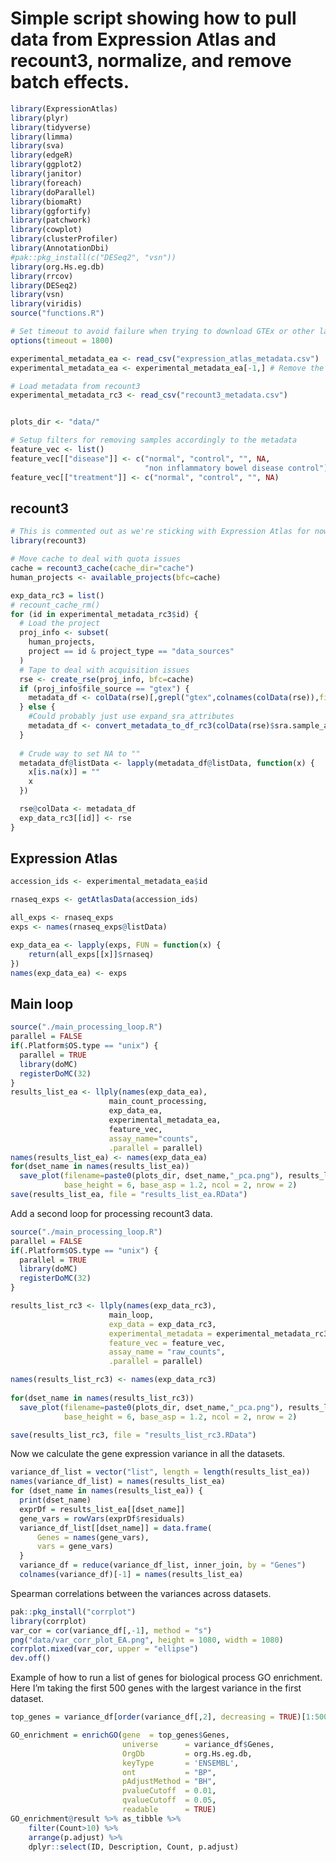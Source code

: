 # Simple script showing how to pull data from Expression Atlas and recount3, normalize, and remove batch effects.

```r
library(ExpressionAtlas)
library(plyr)
library(tidyverse)
library(limma)
library(sva)
library(edgeR)
library(ggplot2)
library(janitor)
library(foreach)
library(doParallel)
library(biomaRt)
library(ggfortify)
library(patchwork)
library(cowplot)
library(clusterProfiler)
library(AnnotationDbi)
#pak::pkg_install(c("DESeq2", "vsn"))
library(org.Hs.eg.db)
library(rrcov)
library(DESeq2)
library(vsn)
library(viridis)
source("functions.R")

# Set timeout to avoid failure when trying to download GTEx or other large datasets
options(timeout = 1800)
```

```r
experimental_metadata_ea <- read_csv("expression_atlas_metadata.csv")
experimental_metadata_ea <- experimental_metadata_ea[-1,] # Remove the top row (GTEx) to lower the time cost when testing

# Load metadata from recount3
experimental_metadata_rc3 <- read_csv("recount3_metadata.csv")


plots_dir <- "data/"

# Setup filters for removing samples accordingly to the metadata
feature_vec <- list()
feature_vec[["disease"]] <- c("normal", "control", "", NA, 
                              "non inflammatory bowel disease control")
feature_vec[["treatment"]] <- c("normal", "control", "", NA)
```

## recount3

```r
# This is commented out as we're sticking with Expression Atlas for now.
library(recount3)

# Move cache to deal with quota issues
cache = recount3_cache(cache_dir="cache")
human_projects <- available_projects(bfc=cache)

exp_data_rc3 = list()
# recount_cache_rm()
for (id in experimental_metadata_rc3$id) {
  # Load the project
  proj_info <- subset(
    human_projects,
    project == id & project_type == "data_sources"
  )
  # Tape to deal with acquisition issues
  rse <- create_rse(proj_info, bfc=cache)
  if (proj_info$file_source == "gtex") {
    metadata_df <- colData(rse)[,grepl("gtex",colnames(colData(rse)),fixed=TRUE)]
  } else {
    #Could probably just use expand_sra_attributes
    metadata_df <- convert_metadata_to_df_rc3(colData(rse)$sra.sample_attributes)
  }
  
  # Crude way to set NA to ""
  metadata_df@listData <- lapply(metadata_df@listData, function(x) {
    x[is.na(x)] = ""
    x
  })

  rse@colData <- metadata_df
  exp_data_rc3[[id]] <- rse
}
```

## Expression Atlas

```r
accession_ids <- experimental_metadata_ea$id

rnaseq_exps <- getAtlasData(accession_ids)

all_exps <- rnaseq_exps
exps <- names(rnaseq_exps@listData)

exp_data_ea <- lapply(exps, FUN = function(x) {
    return(all_exps[[x]]$rnaseq)
})
names(exp_data_ea) <- exps
```

## Main loop

```r
source("./main_processing_loop.R")
parallel = FALSE
if(.Platform$OS.type == "unix") {
  parallel = TRUE
  library(doMC)
  registerDoMC(32)
} 
results_list_ea <- llply(names(exp_data_ea), 
                      main_count_processing, 
                      exp_data_ea, 
                      experimental_metadata_ea, 
                      feature_vec,
                      assay_name="counts", 
                      .parallel = parallel)  
names(results_list_ea) <- names(exp_data_ea)
for(dset_name in names(results_list_ea)) 
  save_plot(filename=paste0(plots_dir, dset_name,"_pca.png"), results_list_ea[[dset_name]]$plotPanel, 
            base_height = 6, base_asp = 1.2, ncol = 2, nrow = 2)
save(results_list_ea, file = "results_list_ea.RData")
```

Add a second loop for processing recount3 data.

```r
source("./main_processing_loop.R")
parallel = FALSE
if(.Platform$OS.type == "unix") {
  parallel = TRUE
  library(doMC)
  registerDoMC(32)
} 

results_list_rc3 <- llply(names(exp_data_rc3), 
                      main_loop,  
                      exp_data = exp_data_rc3, 
                      experimental_metadata = experimental_metadata_rc3, 
                      feature_vec = feature_vec,
                      assay_name = "raw_counts", 
                      .parallel = parallel)  

names(results_list_rc3) <- names(exp_data_rc3)
                    
for(dset_name in names(results_list_rc3)) 
  save_plot(filename=paste0(plots_dir, dset_name,"_pca.png"), results_list_rc3[[dset_name]]$plotPanel, 
            base_height = 6, base_asp = 1.2, ncol = 2, nrow = 2)

save(results_list_rc3, file = "results_list_rc3.RData")
```

Now we calculate the gene expression variance in all the datasets.

```r
variance_df_list = vector("list", length = length(results_list_ea))
names(variance_df_list) = names(results_list_ea)
for (dset_name in names(results_list_ea)) {
  print(dset_name)
  exprDf = results_list_ea[[dset_name]]
  gene_vars = rowVars(exprDf$residuals)
  variance_df_list[[dset_name]] = data.frame(
      Genes = names(gene_vars),
      vars = gene_vars)
  }
  variance_df = reduce(variance_df_list, inner_join, by = "Genes")
  colnames(variance_df)[-1] = names(results_list_ea)
```

Spearman correlations between the variances across datasets.

```r
pak::pkg_install("corrplot")
library(corrplot)
var_cor = cor(variance_df[,-1], method = "s")
png("data/var_corr_plot_EA.png", height = 1080, width = 1080)
corrplot.mixed(var_cor, upper = "ellipse")
dev.off()
```

Example of how to run a list of genes for biological process GO enrichment.
Here I'm taking the first 500 genes with the largest variance in the first dataset.

```r
top_genes = variance_df[order(variance_df[,2], decreasing = TRUE)[1:500],]

GO_enrichment = enrichGO(gene  = top_genes$Genes,
                         universe      = variance_df$Genes,
                         OrgDb         = org.Hs.eg.db,
                         keyType       = 'ENSEMBL',
                         ont           = "BP",
                         pAdjustMethod = "BH",
                         pvalueCutoff  = 0.01,
                         qvalueCutoff  = 0.05,
                         readable      = TRUE)
GO_enrichment@result %>% as_tibble %>% 
    filter(Count>10) %>% 
    arrange(p.adjust) %>%
    dplyr::select(ID, Description, Count, p.adjust) 
```
